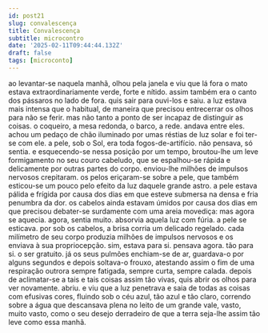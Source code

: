 ```yaml
---
id: post21
slug: convalescença
title: Convalescença
subtitle: microcontro
date: '2025-02-11T09:44:44.132Z'
draft: false
tags: [microconto]
---
```

ao levantar-se naquela manhã, olhou pela janela e viu que lá fora o mato estava 
extraordinariamente verde, forte e nítido. assim também era o canto dos pássaros
no lado de fora. quis sair para ouvi-los e saiu. a luz estava mais intensa que o 
habitual, de maneira que precisou entrecerrar os olhos para não se ferir. 
mas não tanto a ponto de ser incapaz de distinguir as coisas.
o coqueiro, a mesa redonda, o barco, a rede. andava entre eles. 
achou um pedaço de chão iluminado por umas réstias de luz solar e foi ter-se com ele.
a pele, sob o Sol, era toda fogos-de-artifício. não pensava, só sentia. 
e esquecendo-se nessa posição por um tempo,
broutou-lhe um leve formigamento no seu couro cabeludo, que se espalhou-se rápida e delicamente
por outras partes do corpo. enviou-lhe milhões 
de impulsos nervosos crepitaram. os pelos eriçaram-se sobre a pele, 
que também esticou-se um pouco pelo efeito da luz
daquele grande astro. 
a pele estava pálida e frígida por causa dos dias em que esteve submersa
na densa e fria penumbra da dor. os cabelos ainda estavam úmidos por causa dos dias
em que precisou debater-se surdamente com uma areia movediça:
mas agora se aquecia. agora, sentia muito. absorvia aquela luz com fúria.
a pele se esticava. por sob os cabelos, a brisa corria um delicado regelado.
cada milímetro de seu corpo produzia milhões 
de impulsos nervosos e os enviava à sua propriocepção. 
sim, estava para si. pensava agora. tão para si. o ser gratuito. 
já os seus pulmões enchiam-se de ar, guardava-o por alguns 
segundos e depois soltava-o frouxo, atestando assim
o fim de uma respiração outrora sempre fatigada, sempre curta, sempre calada.
depois de aclimatar-se a tais e tais coisas assim tão vivas, 
quis abrir os olhos para ver novamente. abriu.
e viu que a luz penetrava e saia de todas as coisas com efusivas cores,
fluindo sob o céu azul, tão azul e tão claro,
correndo sobre a água que descansava plena no leito 
de um grande vale, vasto, muito vasto, como o seu desejo 
derradeiro de que a terra seja-lhe assim tão leve como essa manhã.